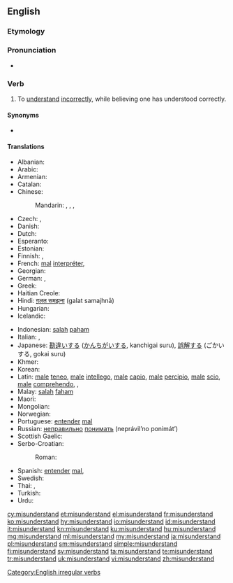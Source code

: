 ==English==
{{wikipedia|dab=misunderstand}}

===Etymology===
{{prefix|mis|understand|lang=en}}

===Pronunciation===
* {{IPA|/mɪs.ʌn.də(ɹ)ˈstænd/|lang=en}}

===Verb===
{{en-verb|misunderstands|misunderstanding|misunderstood}}

# {{lb|en|transitive}} To [[understand]] [[incorrectly]], while believing one has understood correctly.

====Synonyms====
* {{l|en|take the wrong way|take (something) the wrong way}}

====Translations====
{{trans-top|to understand incorrectly, while believing one has understood correctly}}
* Albanian: {{t+|sq|keqkuptoj}}
* Arabic: {{t|ar|أَسَاءَ الْفَهْم}}
* Armenian: {{t|hy|սխալ հասկանալ}}
* Catalan: {{t+|ca|malentendre}}
* Chinese:
*: Mandarin: {{t+|cmn|誤會|sc=Hani}}, {{t+|cmn|误会|tr=wùhuì|sc=Hani}}, {{t+|cmn|誤解|sc=Hani}}, {{t+|cmn|误解|tr=wùjiě|sc=Hani}}
* Czech: {{t|cs|neporozumět}}, {{t|cs|špatně pochopit}}
* Danish: {{t+|da|misforstå}}
* Dutch: {{t|nl|misverstaan}}
* Esperanto: {{t|eo|malinterpreti}}
* Estonian: {{t|et|valesti aru saama}}
* Finnish: {{t|fi|[[ymmärtää]] [[väärin]]}}, {{t|fi|[[käsittää]] väärin}}
* French: [[mal]] [[interpréter]], {{t+|fr|méprendre}}
* Georgian: {{t|ka|არასწორად გაგება}}
* German: {{t|de|missverstehen}}, {{t|de|falsch verstehen}}
* Greek: {{t+|el|παρεξηγώ}}
* Haitian Creole: {{t|ht|konprann mal}}
* Hindi: [[ग़लत समझना]] (<u>g</u>alat samajhnā)
* Hungarian: {{t+|hu|félreért}}
* Icelandic: {{t|is|misskilja}}
{{trans-mid}}
* Indonesian: [[salah]] [[paham]]
* Italian: {{t+|it|fraintendere}}, {{t|it|equivocare}}
* Japanese: [[勘違い]]する ([[かんちがい]]する, kanchigai suru), [[誤解]]する (ごかいする, gokai suru)
* Khmer: {{t|km|យល់ខុស|tr=yʊəl kʰoh|sc=Khmr}}
* Korean: {{t+|ko|오해하다|tr=ohaehada}}
* Latin: [[male]] [[teneo]], [[male]] [[intellego]], [[male]] [[capio]], [[male]] [[percipio]], [[male]] [[scio]], [[male]] [[comprehendo]], {{t|la|fallor}}, {{t|la|fallo}}
* Malay: [[salah]] [[faham]]
* Maori: {{t|mi|tuakoi}}
* Mongolian: {{t|mn|буруу ойлгох|tr=buruu oylgoh|sc=Cyrl}}
* Norwegian: {{t+|no|misforstå}}
* Portuguese: [[entender]] [[mal]]
* Russian: [[неправильно]] [[понимать]] (neprávil’no ponimát’)
* Scottish Gaelic: {{t|gd|mì-bhreithnich}}
* Serbo-Croatian:
*: Roman: {{t|sh|[[pogrešno]] [[razumjeti]]}}
* Spanish: [[entender]] [[mal]], {{t|es|mal interpretar}}
* Swedish: {{t+|sv|missförstå}}
* Thai: {{t|th|เข้าใจผิด|tr=kâo jai pìt}}, {{t+|th|เขว|tr=kwăy}}
* Turkish: {{t|tr|yanlış anlamak}}
* Urdu: {{t|ur|غلط سمجھنا|tr=<u>g</u>alat samajhnā}}
{{trans-bottom}}

[[Category:English irregular verbs]]

[[cy:misunderstand]]
[[et:misunderstand]]
[[el:misunderstand]]
[[fr:misunderstand]]
[[ko:misunderstand]]
[[hy:misunderstand]]
[[io:misunderstand]]
[[id:misunderstand]]
[[it:misunderstand]]
[[kn:misunderstand]]
[[ku:misunderstand]]
[[hu:misunderstand]]
[[mg:misunderstand]]
[[ml:misunderstand]]
[[my:misunderstand]]
[[ja:misunderstand]]
[[pl:misunderstand]]
[[sm:misunderstand]]
[[simple:misunderstand]]
[[fi:misunderstand]]
[[sv:misunderstand]]
[[ta:misunderstand]]
[[te:misunderstand]]
[[tr:misunderstand]]
[[uk:misunderstand]]
[[vi:misunderstand]]
[[zh:misunderstand]]